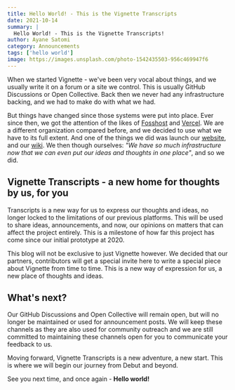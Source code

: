 ```yaml
---
title: Hello World! - This is the Vignette Transcripts
date: 2021-10-14
summary: |
  Hello World! - This is the Vignette Transcripts!
author: Ayane Satomi
category: Announcements
tags: ['hello world']
image: https://images.unsplash.com/photo-1542435503-956c469947f6
---
```


When we started Vignette - we've been very vocal about things, and we usually write it on a forum or a site we control.
This is usually GitHub Discussions or Open Collective. Back then we never had any infrastructure backing, and we had to make do with what we had.

But things have changed since those systems were put into place.
Ever since then, we got the attention of the likes of [Fosshost](https://fosshost.org) and [Vercel](https://vercel.com).
We are a different organization compared before, and we decided to use what we have to its full extent. 
And one of the things we did was launch our [website](https://vignetteapp.org), and our [wiki](https://wiki.vignetteapp.org). 
We then though ourselves: *"We have so much infrastructure now that we can even put our ideas and thoughts in one place"*, and so we did.

## Vignette Transcripts - a new home for thoughts by us, for you
Transcripts is a new way for us to express our thoughts and ideas, no longer locked to the limitations of our previous platforms.
This will be used to share ideas, announcements, and now, our opinions on matters that can affect the project entirely.
This is a milestone of how far this project has come since our initial prototype at 2020.

This blog will not be exclusive to just Vignette however. 
We decided that our partners, contributors will get a special invite here to write a special piece about Vignette from time to time. This is a new way of expression for us, a new place of thoughts and ideas.

## What's next?
Our GitHub Discussions and Open Collective will remain open, but will no longer be maintained or used for announcement posts. We will keep these channels as they are also used for community outreach and we are still committed to maintaining these channels open for you to communicate your feedback to us.

Moving forward, Vignette Transcripts is a new adventure, a new start. This is where we will begin our journey from Debut and beyond.

See you next time, and once again - **Hello world!**